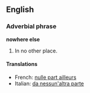 ==English==
===Adverbial phrase===
'''nowhere else'''

#In no other place.

====Translations====
*French: [[nulle part ailleurs]]
*Italian: [[da nessun'altra parte]]